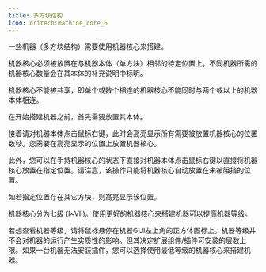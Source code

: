 ```yaml
---
title: 多方块结构
icon: oritech:machine_core_6
---
```


一些机器（多方块结构）需要使用机器核心来搭建。

机器核心必须被放置在与机器本体（单方块）相邻的特定位置上。不同机器所需的机器核心数量会在其本体的补充说明中标明。

机器核心不能被共享，即单个或数个相连的机器核心不能同时与两个或以上的机器本体相连。

在开始搭建机器之前，首先需要放置其本体。

接着请对机器本体点击鼠标右键，此时会高亮显示所有需要被放置机器核心的位置数秒。您需要在高亮显示的位置上放置机器核心。

此外，您可以在手持机器核心的状态下直接对机器本体点击鼠标右键以直接将机器核心放置在指定位置。请注意，该操作只能将机器核心自动放置在未被阻挡的位置。

如若指定位置存在其它方块，则高亮显示该位置。

机器核心分为七级 (Ⅰ~Ⅶ)。使用更好的机器核心来搭建机器可以提高机器等级。

若想查看机器等级，请将鼠标悬停在机器GUI左上角的正方体图标上。机器等级并不会对机器的运行产生实质性的影响。但其决定扩展组件/插件可安装的层数上限。如果一台机器无法安装插件，您可以选择使用最低等级的机器核心来搭建机器。
